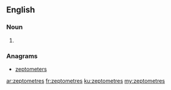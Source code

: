 ==English==

===Noun===
{{head|en|plural}}

# {{plural of|zeptometre|lang=en}}

===Anagrams===
* [[zeptometers#English|zeptometers]]

[[ar:zeptometres]]
[[fr:zeptometres]]
[[ku:zeptometres]]
[[my:zeptometres]]